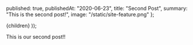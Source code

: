 
  published: true,
  publishedAt: "2020-06-23",
  title: "Second Post",
  summary: "This is the second post!",
  image: "/static/site-feature.png"
};

  <BlogPost path={router.pathname} meta={meta}>
    {children}
  </BlogPost>
));

This is our second post!!
